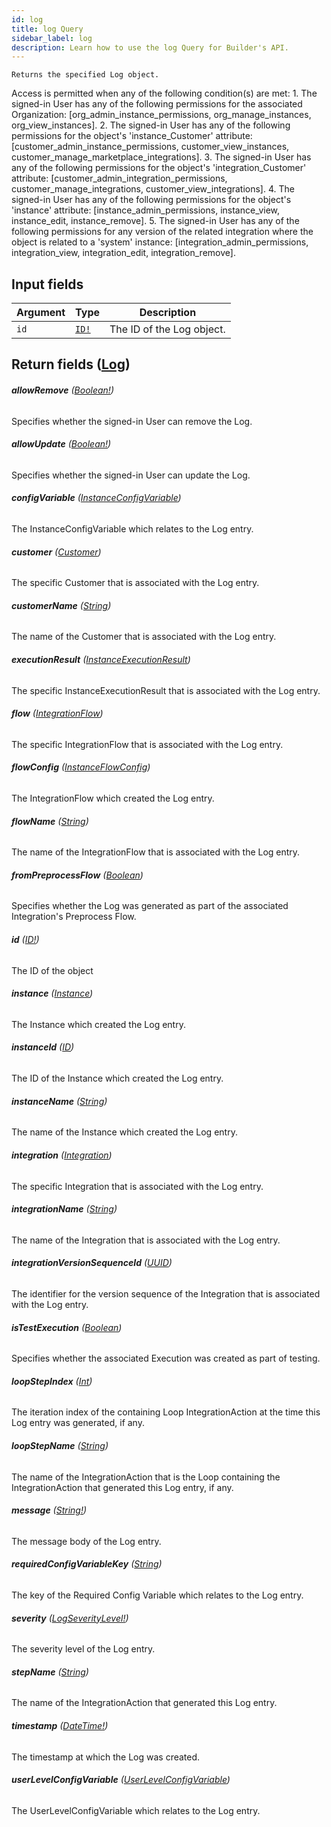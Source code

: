 ```yaml
---
id: log
title: log Query
sidebar_label: log
description: Learn how to use the log Query for Builder's API.
---
```


    Returns the specified Log object.

Access is permitted when any of the following condition(s) are met: 1. The signed-in User has any of the following permissions for the associated Organization: [org_admin_instance_permissions, org_manage_instances, org_view_instances]. 2. The signed-in User has any of the following permissions for the object's 'instance_Customer' attribute: [customer_admin_instance_permissions, customer_view_instances, customer_manage_marketplace_integrations]. 3. The signed-in User has any of the following permissions for the object's 'integration_Customer' attribute: [customer_admin_integration_permissions, customer_manage_integrations, customer_view_integrations]. 4. The signed-in User has any of the following permissions for the object's 'instance' attribute: [instance_admin_permissions, instance_view, instance_edit, instance_remove]. 5. The signed-in User has any of the following permissions for any version of the related integration where the object is related to a 'system' instance: [integration_admin_permissions, integration_view, integration_edit, integration_remove].

## Input fields

| Argument | Type                              | Description               |
| -------- | --------------------------------- | ------------------------- |
| `id`     | [`ID!`](/docs/composer/builder/api/schema/scalar/ID.mdx) | The ID of the Log object. |

## Return fields ([Log](/docs/composer/builder/api/schema/object/Log.mdx))

###### <b>allowRemove</b> ([Boolean!](/docs/composer/builder/api/schema/scalar/Boolean.mdx))

Specifies whether the signed-in User can remove the Log.

###### <b>allowUpdate</b> ([Boolean!](/docs/composer/builder/api/schema/scalar/Boolean.mdx))

Specifies whether the signed-in User can update the Log.

###### <b>configVariable</b> ([InstanceConfigVariable](/docs/composer/builder/api/schema/object/InstanceConfigVariable.mdx))

The InstanceConfigVariable which relates to the Log entry.

###### <b>customer</b> ([Customer](/docs/composer/builder/api/schema/object/Customer.mdx))

The specific Customer that is associated with the Log entry.

###### <b>customerName</b> ([String](/docs/composer/builder/api/schema/scalar/String.mdx))

The name of the Customer that is associated with the Log entry.

###### <b>executionResult</b> ([InstanceExecutionResult](/docs/composer/builder/api/schema/object/InstanceExecutionResult.mdx))

The specific InstanceExecutionResult that is associated with the Log entry.

###### <b>flow</b> ([IntegrationFlow](/docs/composer/builder/api/schema/object/IntegrationFlow.mdx))

The specific IntegrationFlow that is associated with the Log entry.

###### <b>flowConfig</b> ([InstanceFlowConfig](/docs/composer/builder/api/schema/object/InstanceFlowConfig.mdx))

The IntegrationFlow which created the Log entry.

###### <b>flowName</b> ([String](/docs/composer/builder/api/schema/scalar/String.mdx))

The name of the IntegrationFlow that is associated with the Log entry.

###### <b>fromPreprocessFlow</b> ([Boolean](/docs/composer/builder/api/schema/scalar/Boolean.mdx))

Specifies whether the Log was generated as part of the associated Integration's Preprocess Flow.

###### <b>id</b> ([ID!](/docs/composer/builder/api/schema/scalar/ID.mdx))

The ID of the object

###### <b>instance</b> ([Instance](/docs/composer/builder/api/schema/object/Instance.mdx))

The Instance which created the Log entry.

###### <b>instanceId</b> ([ID](/docs/composer/builder/api/schema/scalar/ID.mdx))

The ID of the Instance which created the Log entry.

###### <b>instanceName</b> ([String](/docs/composer/builder/api/schema/scalar/String.mdx))

The name of the Instance which created the Log entry.

###### <b>integration</b> ([Integration](/docs/composer/builder/api/schema/object/Integration.mdx))

The specific Integration that is associated with the Log entry.

###### <b>integrationName</b> ([String](/docs/composer/builder/api/schema/scalar/String.mdx))

The name of the Integration that is associated with the Log entry.

###### <b>integrationVersionSequenceId</b> ([UUID](/docs/composer/builder/api/schema/scalar/UUID.mdx))

The identifier for the version sequence of the Integration that is associated with the Log entry.

###### <b>isTestExecution</b> ([Boolean](/docs/composer/builder/api/schema/scalar/Boolean.mdx))

Specifies whether the associated Execution was created as part of testing.

###### <b>loopStepIndex</b> ([Int](/docs/composer/builder/api/schema/scalar/Int.mdx))

The iteration index of the containing Loop IntegrationAction at the time this Log entry was generated, if any.

###### <b>loopStepName</b> ([String](/docs/composer/builder/api/schema/scalar/String.mdx))

The name of the IntegrationAction that is the Loop containing the IntegrationAction that generated this Log entry, if any.

###### <b>message</b> ([String!](/docs/composer/builder/api/schema/scalar/String.mdx))

The message body of the Log entry.

###### <b>requiredConfigVariableKey</b> ([String](/docs/composer/builder/api/schema/scalar/String.mdx))

The key of the Required Config Variable which relates to the Log entry.

###### <b>severity</b> ([LogSeverityLevel!](/docs/composer/builder/api/schema/enum/LogSeverityLevel.mdx))

The severity level of the Log entry.

###### <b>stepName</b> ([String](/docs/composer/builder/api/schema/scalar/String.mdx))

The name of the IntegrationAction that generated this Log entry.

###### <b>timestamp</b> ([DateTime!](/docs/composer/builder/api/schema/scalar/DateTime.mdx))

The timestamp at which the Log was created.

###### <b>userLevelConfigVariable</b> ([UserLevelConfigVariable](/docs/composer/builder/api/schema/object/UserLevelConfigVariable.mdx))

The UserLevelConfigVariable which relates to the Log entry.
